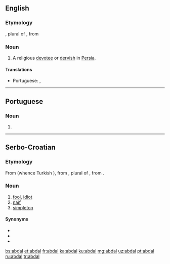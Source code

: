 ==English==

===Etymology===
{{etyl|ar|en}} {{term|اَبْدَال|tr=abdāl|sc=Arab|lang=ar}}, plural of {{term|بَدَل|tr=bádal|sc=Arab|lang=ar||a [[substitute]]; a good, religious man; [[saint]]}}, from {{term|بَدَلَ|tr=bádala|sc=Arab|lang=ar||to replace}}

===Noun===
{{en-noun}}

# A religious [[devotee]] or [[dervish]] in [[Persia]].

====Translations====
{{trans-top|religious devotee in Persia}}
* Portuguese: {{t|pt|abdalá|m}}, {{t|pt|abdal|m}}
{{trans-mid}}
{{trans-bottom}}

----

==Portuguese==

===Noun===
{{pt-noun|m}}

# {{alternative form of|abdalá|lang=pt}}

----

==Serbo-Croatian==

===Etymology===
From {{etyl|ota|sh}} {{term|ابدال|tr=abdal, aptal|sc=ota-Arab|lang=ota}} (whence Turkish {{term|abdal|lang=tr}}), from {{etyl|ar|sh}} {{term|اَبْدَال|tr=abdāl|sc=Arab|lang=ar}}, plural of {{term|بَدَل|tr=bádal|sc=Arab|lang=ar||a [[substitute]]}}, from {{term|بَدَلَ|tr=bádala|sc=Arab|lang=ar||to replace}}.

===Noun===
{{sh-noun|g=m|pl=abdali|r|абдал}}

# [[fool]], [[idiot]]
# [[naïf]]
# [[simpleton]]

====Synonyms====
* {{l|sh|budala}}
* {{l|sh|glupak}}
* {{l|sh|naivčina}}

[[bs:abdal]]
[[et:abdal]]
[[fr:abdal]]
[[ka:abdal]]
[[ku:abdal]]
[[mg:abdal]]
[[uz:abdal]]
[[pt:abdal]]
[[ru:abdal]]
[[tr:abdal]]